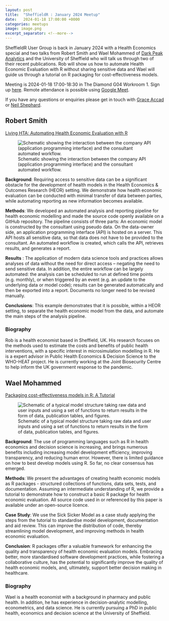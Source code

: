```yaml
---
layout: post
title:  "SheffieldR : January 2024 Meetup"
date:   2024-01-18 17:00:00 +0000
categories: meetups
image: image.png
excerpt_separator: <!--more-->
---
```


SheffieldR User Group is back in January 2024 with a Health Economics special and two talks from Robert Smith and Wael
Mohammed of [Dark Peak Analytics](https://darkpeakanalytics.com/) and the University of Sheffield who will talk us
through two of their recent publications. Rob will show us how to automate Health Economic Evaluation with R without
sharing sensitive data and Wael will guide us through a tutorial on R packaging for cost-effectiveness models.

Meeting is 2024-01-18 17:00-18:30 in The Diamond G04 Workroom 1. Sign up
[here](https://www.meetup.com/sheffieldr-sheffield-r-users-group/events/297758319/). Remote attendance is possible using
[Google Meet](https://meet.google.com/iqv-jzvh-tow).

If you have any questions or enquiries please get in touch with [Grace Accad](mailto:g.accad@sheffield.ac.uk) or [Neil
Shephard](mailto:n.shephard@sheffield.ac.uk).

<!--more-->

## Robert Smith

[Living HTA: Automating Health Economic Evaluation with R](https://wellcomeopenresearch.org/articles/7-194)

![Schematic showing the interaction between the company API (application programming interface) and the consultant
automated
workflow.](https://wellcomeopenresearch.s3.amazonaws.com/manuscripts/20423/08572b94-ad7b-437b-9f0f-874956e03474_figure1.gif)

**Background**: Requiring access to sensitive data can be a significant obstacle for the development of health models
in the Health Economics & Outcomes Research (HEOR) setting. We demonstrate how health economic evaluation can be
conducted with minimal transfer of data between parties, while automating reporting as new information becomes
available.

**Methods**: We developed an automated analysis and reporting pipeline for health economic modelling and made the
source code openly available on a GitHub repository. The pipeline consists of three parts: An economic model is
constructed by the consultant using pseudo data. On the data-owner side, an application programming interface (API) is
hosted on a server. This API hosts all sensitive data, so that data does not have to be provided to the consultant. An
automated workflow is created, which calls the API, retrieves results, and generates a report.

**Results** : The application of modern data science tools and practices allows analyses of data without the need for
direct access – negating the need to send sensitive data. In addition, the entire workflow can be largely automated:
the analysis can be scheduled to run at defined time points (e.g. monthly), or when triggered by an event (e.g. an
update to the underlying data or model code); results can be generated automatically and then be exported into a report.
Documents no longer need to be revised manually.

**Conclusions**: This example demonstrates that it is possible, within a HEOR setting, to separate the health economic
model from the data, and automate the main steps of the analysis pipeline.

### Biography

Rob is a health economist based in Sheffield, UK. His research focuses on the methods used to estimate the costs and
benefits of public health interventions, with a specific interest in microsimulation modelling in R. He is a expert
advisor in Public Health Economics & Decision Science to the WHO-HEAT project. He is currently working at the Joint
Biosecurity Centre to help inform the UK government response to the pandemic.

## Wael Mohammed

[Packaging cost-effectiveness models in R: A Tutorial](https://wellcomeopenresearch.org/articles/8-419)

![Schematic of a typical model structure taking raw data and user inputs and using a set of functions to return results
in the form of data, publication tables, and
figures.](https://wellcomeopenresearch.s3.eu-west-1.amazonaws.com/manuscripts/21773/92d51709-7e6b-4167-903f-31d7ba03dc47_figure2.gif)

**Background**: The use of programming languages such as R in health economics and decision science is increasing, and
brings numerous benefits including increasing model development efficiency, improving transparency, and reducing human
error. However, there is limited guidance on how to best develop models using R. So far, no clear consensus has emerged.

**Methods**: We present the advantages of creating health economic models as R packages - structured collections of
functions, data sets, tests, and documentation. Assuming an intermediate understanding of R, we provide a tutorial to
demonstrate how to construct a basic R package for health economic evaluation. All source code used in or referenced
by this paper is available under an open-source licence.

**Case Study**: We use the Sick Sicker Model as a case study applying the steps from the tutorial to standardise model
development, documentation and aid review. This can improve the distribution of code, thereby streamlining model
development, and improving methods in health economic evaluation.

**Conclusion**: R packages offer a valuable framework for enhancing the quality and transparency of health economic
evaluation models. Embracing better, more standardised software development practices, while fostering a collaborative
culture, has the potential to significantly improve the quality of health economic models, and, ultimately, support
better decision making in healthcare.

### Biography

Wael is a health economist with a background in pharmacy and public health. In addition, he has experience in
decision-analytic modelling, econometrics, and data science. He is currently pursuing a PhD in public health,
economics and decision science at the University of Sheffield.
